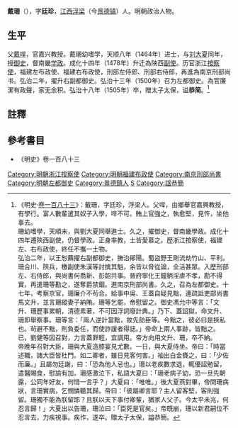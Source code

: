 {{明清人物信息框
| 姓名 = 戴珊
| 原名 =
| 圖片名稱= Dai Shan.jpg
| 圖片大小 = 200px
| 圖片說明 = 《[[甲申十同年圖|甲申十同年圖]]》之戴珊
| 最高職務 = 左都御史
| 屆數 = 
| 國家 = 大明
| 前任 = 
| 繼任 = 
| 爵位 =
| 籍貫 = [[江西承宣布政使司|江西]][[浮梁縣|浮梁縣]]
| 族裔 = 
| 旗籍 = 
| 字號 = 字廷珍
| 諡號 = 恭简
| 出生日期 = [[正统_(年号)|正統]]二年（1437年）
| 出生地點 = [[江西承宣布政使司|江西]][[浮梁縣|浮梁縣]]
| 逝世日期 = [[弘治_(明)|弘治]]十八年（1505年）
| 逝世地點 = [[京師|京師]]
| 墓葬 =
| 配偶 =
| 親屬 =
| 出身 = 
*[[天顺_(明)|天順]]八年甲申科同進士出身
| 經歷 = 
| 著作 =
}}

'''戴珊'''（{{bd|1437年||1505年|catIdx=Dai}}），字'''廷珍'''，[[江西承宣布政使司|江西]][[浮梁|浮梁]]（今[[景德镇|景德镇]]）人。明朝政治人物。

==生平==
父[[戴哻|戴哻]]，官嘉兴教授。戴珊幼嗜学，天顺八年（1464年）进士，与[[刘大夏|刘大夏]]同年，授[[御史|御史]]，督南畿[[学政|学政]]。成化十四年（1478年）升迁為陕西[[副使|副使]]。历官浙江[[按察使|按察使]]，福建左布政使、福建右布政使，刑部左侍郎、刑部右侍郎，再進為南京刑部尚书。弘治二年，擢升右副都御史。弘治十三年（1500年）召为左都御史。為官廉潔有政聲，家无余积。弘治十八年（1505年）卒，赠太子太保，谥'''恭简'''。<ref>《明史·[[s:明史/卷183|卷一百八十三]]》：戴珊，字廷珍，浮梁人。父哻，由鄉舉官嘉興教授，有學行。富人數輩遣其奴子入學，哻不可。賄上官強之，執愈堅，見忤，坐他事去。<br>珊幼嗜學，天順末，與劉大夏同舉進士。久之，擢御史，督南畿學政。成化十四年遷陝西副使，仍督學政。正身率教，士皆愛慕之。歷浙江按察使，福建左、右布政使，終任不攜一土物。<br>弘治二年，以王恕薦擢右副都御史，撫治鄖陽。蜀盜野王剛流劫竹山、平利。珊合川、陝兵，檄副使朱漢等討擒其魁，余皆以脅從論，全活甚眾。入歷刑部左、右侍郎，與尚書何喬新、彭韶共事。晉府寧化王鐘鈵淫虐不孝，勘不得實，再遣珊等勘之，遂奪爵禁錮。進南京刑部尚書。久之，召為左都御史。十七年，考察京官，珊廉介不茍合。給事中吳、王蓋自疑見黜，連疏詆吏部尚書馬文升，並言珊縱妻子納賄。珊等乞罷，帝慰留之。御史馮允中等言：「文升、珊歷事累朝，清德素著，不可因浮詞廢計典。」乃下、蓋詔獄，命文升、珊即舉察事。珊等言：「兩人逆計當黜，故先劾臣等。今黜之，彼必曰是挾私也。茍避不黜，則負委任，而使詐諼者得誌。」帝命上兩人事跡，皆黜之。已，劉健等因召對，力言蓋罪輕，宜調用。帝方向用文升、珊，卒不納。<br>帝晚年召對大臣，珊與大夏造膝宴見尤數。一日，與大夏侍坐。帝曰：「時當述職，諸大臣皆杜門。如二卿者，雖日見客何害。」袖出白金賚之，曰：「少佐而廉。」且屬勿廷謝，曰：「恐為他人忌也。」珊以老疾數求退，輒優詔勉留，遣醫賜食，慰諭有加。珊感激泣下，私語大夏曰：「珊老病子幼，恐一旦先朝露，公同年好友，何惜一言乎？」大夏曰：「唯唯。」後大夏燕對畢，帝問珊病狀，言珊實病，乞憫憐聽其歸。帝曰：「彼屬卿言耶？主人留客堅，客則強留。珊獨不能為朕留耶？且朕以天下事付卿輩，猶家人父子。今太平未兆，何忍言歸！」大夏出以告珊，珊泣曰：「臣死是官矣。」帝既崩，珊以新君嗣位不忍言去，力疾視事。疾作，遂卒。贈太子太保，謚恭簡。</ref>

==註釋==
{{reflist}}

==參考書目==
*《明史》卷一百八十三

{{天順八年甲申科殿試金榜}}
{{DEFAULTSORT:Dai戴}}
[[Category:明朝浙江按察使|Category:明朝浙江按察使]]
[[Category:明朝福建布政使|Category:明朝福建布政使]]
[[Category:南京刑部尚書|Category:南京刑部尚書]]
[[Category:明朝左都御史|Category:明朝左都御史]]
[[Category:景德鎮人|Category:景德鎮人]]
[[Category:戴姓|S]]
[[Category:諡恭簡|Category:諡恭簡]]
